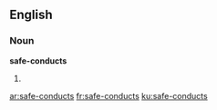 ==English==

===Noun===
'''safe-conducts'''

# {{plural of|[[safe-conduct]]}}

[[ar:safe-conducts]]
[[fr:safe-conducts]]
[[ku:safe-conducts]]
